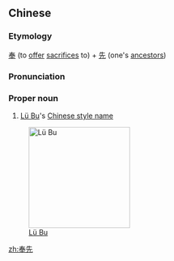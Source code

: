 ==Chinese==
{{zh-forms}}

===Etymology===
[[奉]] (to [[offer]] [[sacrifices]] to) + [[先]] (one's [[ancestors]])

===Pronunciation===
{{zh-pron
|m=Fèngxiān
|cat=pn
}}

===Proper noun===
{{zh-proper noun}}

# [[w:Lü Bu|Lü Bu]]'s [[w:Chinese style name|Chinese style name]]

[[Image:Lü Bu Portrait.jpg|200px|thumb|right|[[w:Lü Bu|Lü Bu]]]]

[[zh:奉先]]